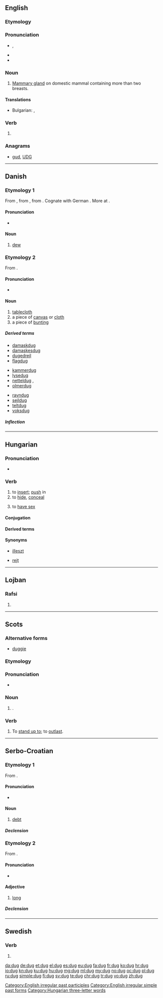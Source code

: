 ==English==

===Etymology===
{{rfe|lang=en}}

===Pronunciation===
* {{enPR|dŭg}}, {{IPA|/dʌɡ/}}
* {{rhymes|ʌɡ}}
* {{homophones|Doug|lang=en}}

===Noun===
{{en-noun}}

# {{context|chiefly|in the plural|lang=en}} [[mammary gland#English|Mammary gland]] on domestic mammal containing more than two breasts.

====Translations====
{{trans-top|mammary gland on domestic mammal}}
* Bulgarian: {{t|bg|цицка|tr=cicka|sc=Cyrl}}, {{t+|bg|бозка|tr=bozka|sc=Cyrl}}
{{trans-mid}}
{{trans-bottom}}

===Verb===
{{head|en}}

# {{en-past of|dig}}

===Anagrams===
* [[gud#English|gud]], [[UDG#English|UDG]]

[[Category:English irregular past participles]]
[[Category:English irregular simple past forms]]

----

==Danish==
{{wikipedia|lang=da}}

===Etymology 1===
From {{etyl|non|da}} {{term|dǫgg||dew|lang=non}}, from {{etyl|gem-pro|da}} {{term/t|gem-pro|*dawwō||dew}}, from {{etyl|ine-pro|da}} {{term/t|ine-pro|*dʰew-||to flow, run}}. Cognate with German {{term|Tau||dew|lang=de}}. More at {{l|en|dew}}.

====Pronunciation====
* {{IPA|/duɡ/|[d̥uɡ̊]|lang=da}}

====Noun====
{{da-noun|stem=dugg|en|-}}

# [[dew]]

===Etymology 2===
From {{etyl|non|da}} {{term|dúkr|lang=non}}.

====Pronunciation====
* {{IPA|/duːɡ/|[d̥uːˀ]|lang=da}}

====Noun====
{{da-noun|en|e}}

# [[tablecloth]] {{qualifier|a cloth used to cover and protect a table, especially for a dining table}}
# a piece of [[canvas]] or [[cloth]]
# a piece of [[bunting]] {{qualifier|material from which flags are made}}

=====Derived terms=====
{{rel-top3|terms derived from "dug"}}
* [[damaskdug]] {{c}}
* [[damaskesdug]] {{c}}
* [[dugedrejl]] {{n}}
* [[flagdug]] {{c}}
{{rel-mid3}}
* [[kammerdug]] {{c}}
* [[lysedug]] {{c}}
* [[netteldug]] {{c}}, {{n}}
* [[olmerdug]] {{c}}
{{rel-mid3}}
* [[ravndug]] {{c}}
* [[sejldug]] {{c}}
* [[teltdug]] {{c}}
* [[voksdug]] {{c}}
{{rel-bottom}}

=====Inflection=====
{{da-noun-infl|en|e}}

----

==Hungarian==

===Pronunciation===
* {{IPA|/ˈduɡ/|lang=hu}}

===Verb===
{{hu-verb}}

# to [[insert]]; [[push]] in
# to [[hide]], [[conceal]]
# {{context|informal|lang=hu}} to [[have sex]]

====Conjugation====
{{hu-conj-ok|d|u|g}}

====Derived terms====
{{hu-verbpref|dug|át|be|el|fel|föl|ki|le|meg|oda|össze|rá|vissza}}

====Synonyms====
* {{sense|insert}} [[illeszt]]
* {{sense|hide}} [[rejt]]

[[Category:Hungarian three-letter words]]

----

==Lojban==

===Rafsi===
{{jbo-rafsi}}

# {{jbo-rafsi of|dugri}}

----

==Scots==

===Alternative forms===
* [[duggie]] {{qualifier|diminutive}}

===Etymology===
{{rfe|lang=sco}}

===Pronunciation===
* {{IPA|/dʌɡ/|lang=sco}}

===Noun===
{{sco-noun|dugs}}

# {{l/en|dog}}.

===Verb===
{{sco-verb|dugs|duggin|duggit|duggit}}

# To [[stand up to]]; to [[outlast]].

----

==Serbo-Croatian==

===Etymology 1===
From {{etyl|sla-pro|sh}} {{term/t|sla-pro|*dъlgъ}}.

====Pronunciation====
* {{IPA|/dûːɡ/|lang=sh}}

====Noun====
{{sh-noun|g=m|head=dȗg|r|дуг|ду̑г}}

# [[debt]]

=====Declension=====
{{sh-decl-noun
|dȗg|dȕgovi
|duga|dugova
|dugu|dugovima
|dug|dugove
|duže|dugove
|dugu|dugovima
|dugom|dugovima
}}

===Etymology 2===
From {{etyl|sla-pro|sh}} {{term/t|sla-pro|*dьlgъ}}.

====Pronunciation====
* {{IPA|/dûɡ/|lang=sh}}

====Adjective====
{{sh-adj|head=dȕg|def=dugi|def_a=dȕgī|comp=duži|comp_a=dȕžī|r|дуг|ду̏г}}

# [[long]]

=====Declension=====
{{sh-adj-full|dug|o|duž|e}}

----

==Swedish==

===Verb===
{{head|sv|verb form}}

# {{sv-verb-form-imp|duga}}

[[da:dug]]
[[de:dug]]
[[et:dug]]
[[el:dug]]
[[es:dug]]
[[eu:dug]]
[[fa:dug]]
[[fr:dug]]
[[ko:dug]]
[[hr:dug]]
[[io:dug]]
[[kn:dug]]
[[ku:dug]]
[[hu:dug]]
[[mg:dug]]
[[ml:dug]]
[[my:dug]]
[[no:dug]]
[[oc:dug]]
[[pl:dug]]
[[ru:dug]]
[[simple:dug]]
[[fi:dug]]
[[sv:dug]]
[[te:dug]]
[[chr:dug]]
[[tr:dug]]
[[vo:dug]]
[[zh:dug]]